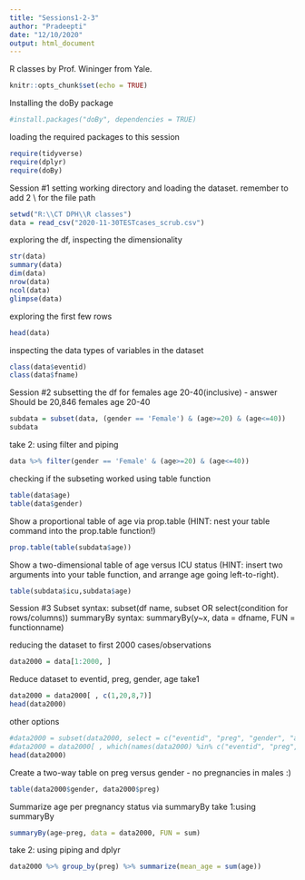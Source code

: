 ```yaml
---
title: "Sessions1-2-3"
author: "Pradeepti"
date: "12/10/2020"
output: html_document
---
```

R classes by Prof. Wininger from Yale.
```r
knitr::opts_chunk$set(echo = TRUE)
```

Installing the doBy package
```r
#install.packages("doBy", dependencies = TRUE)
```

loading the required packages to this session
```r
require(tidyverse)
require(dplyr)
require(doBy)
```
Session #1
setting working directory and loading the dataset. remember to add 2 \\ for the file path
```r
setwd("R:\\CT DPH\\R classes")
data = read_csv("2020-11-30TESTcases_scrub.csv")
```

exploring the df, inspecting the dimensionality
```r
str(data)
summary(data)
dim(data)
nrow(data)
ncol(data)
glimpse(data)
```

exploring the first few rows
```r
head(data)
```

inspecting the data types of variables in the dataset
```r
class(data$eventid)
class(data$fname)
```

Session #2
subsetting the df for females age 20-40(inclusive) - answer Should be 20,846 females age 20-40
```r
subdata = subset(data, (gender == 'Female') & (age>=20) & (age<=40))
subdata

```

take 2: using filter and piping
```r
data %>% filter(gender == 'Female' & (age>=20) & (age<=40))
```

checking if the subseting worked using table function
```r
table(data$age)
table(data$gender)
```

Show a proportional table of age via prop.table (HINT: nest your table command into the prop.table function!)
```r
prop.table(table(subdata$age))
```

Show a two-dimensional table of age versus ICU status (HINT: insert two arguments into your table function, and arrange age going left-to-right).
```r
table(subdata$icu,subdata$age)

```

Session #3
Subset syntax: subset(df name, subset OR select(condition for rows/columns))
summaryBy syntax: summaryBy(y~x, data = dfname, FUN = functionname)

reducing the dataset to first 2000 cases/observations
```r
data2000 = data[1:2000, ]
```

Reduce dataset to eventid, preg, gender, age
take1
```r
data2000 = data2000[ , c(1,20,8,7)]
head(data2000)
```

other options
```r
#data2000 = subset(data2000, select = c("eventid", "preg", "gender", "age"))
#data2000 = data2000[ , which(names(data2000) %in% c("eventid", "preg", "gender", "age"))]
head(data2000)
```

Create a two-way table on preg versus gender - no pregnancies in males :) 
```r
table(data2000$gender, data2000$preg)
```

Summarize age per pregnancy status via summaryBy
take 1:using summaryBy
```r
summaryBy(age~preg, data = data2000, FUN = sum)
```

take 2: using piping and dplyr
```r
data2000 %>% group_by(preg) %>% summarize(mean_age = sum(age))
```

